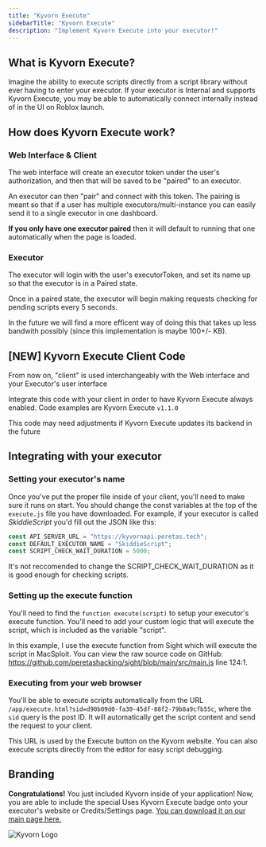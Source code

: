 ```yaml
---
title: "Kyvorn Execute"
sidebarTitle: "Kyvorn Execute"
description: "Implement Kyvorn Execute into your executor!"
---
```


## What is Kyvorn Execute?

Imagine the ability to execute scripts directly from a script library without ever having to enter your executor. If your executor is Internal and supports Kyvorn Execute, you may be able to automatically connect internally instead of in the UI on Roblox launch.

## How does Kyvorn Execute work?

### Web Interface & Client

The web interface will create an executor token under the user's authorization, and then that will be saved to be "paired" to an executor.

An executor can then "pair" and connect with this token. The pairing is meant so that if a user has multiple executors/multi-instance you can easily send it to a single executor in one dashboard.

**If you only have one executor paired** then it will default to running that one automatically when the page is loaded.

### Executor

The executor will login with the user's executorToken, and set its name up so that the executor is in a Paired state.

Once in a paired state, the executor will begin making requests checking for pending scripts every 5 seconds.

In the future we will find a more efficent way of doing this that takes up less bandwith possibly (since this implementation is maybe 100+/- KB).

## [NEW] Kyvorn Execute Client Code

<Info>
  From now on, "client" is used interchangeably with the Web interface and your Executor's user interface
</Info>

Integrate this code with your client in order to have Kyvorn Execute always enabled. Code examples are Kyvorn Execute `v1.1.0`

<Warning>
  This code may need adjustments if Kyvorn Execute updates its backend in the future
</Warning>



## Integrating with your executor



### Setting your executor's name

Once you've put the proper file inside of your client, you'll need to make sure it runs on start. You should change the const variables at the top of the `execute.js` file you have downloaded. For example, if your executor is called _SkiddieScript_ you'd fill out the JSON like this:

```javascript
const API_SERVER_URL = "https://kyvornapi.peretas.tech"; 
const DEFAULT_EXECUTOR_NAME = "SkiddieScript"; 
const SCRIPT_CHECK_WAIT_DURATION = 5000;
```

It's not reccomended to change the SCRIPT_CHECK_WAIT_DURATION as it is good enough for checking scripts.

### Setting up the execute function

You'll need to find the `function execute(script)` to setup your executor's execute function. You'll need to add your custom logic that will execute the script, which is included as the variable "script".

In this example, I use the execute function from Sight which will execute the script in MacSploit. You can view the raw source code on GitHub: <https://github.com/peretashacking/sight/blob/main/src/main.js> line 124:1.

### Executing from your web browser

You'll be able to execute scripts automatically from the URL `/app/execute.html?sid=d90b09d0-fa30-45df-88f2-79b8a9cfb55c`, where the `sid` query is the post ID. It will automatically get the script content and send the request to your client.

This URL is used by the Execute button on the Kyvorn website. You can also execute scripts directly from the editor for easy script debugging.

## Branding

**Congratulations!** You just included Kyvorn inside of your application! Now, you are able to include the special Uses Kyvorn Execute badge onto your executor's website or Credits/Settings page. [You can download it on our main page here.](https://kyvorn.peretas.tech/#branding)

![Kyvorn Logo](/supportskyvornexecute.png)

